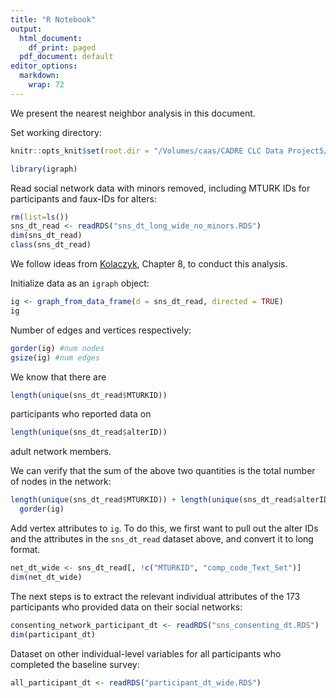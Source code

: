 ```yaml
---
title: "R Notebook"
output:
  html_document:
    df_print: paged
  pdf_document: default
editor_options: 
  markdown: 
    wrap: 72
---
```


We present the nearest neighbor analysis in this document. 

Set working directory:

```r
knitr::opts_knit$set(root.dir = "/Volumes/caas/CADRE CLC Data Project5/Clean Data/AK-SU-NETWORKS-ROUT")
```

```r
library(igraph)
```

Read social network data with minors removed, including MTURK IDs for participants 
and faux-IDs for alters:

```r
rm(list=ls())
sns_dt_read <- readRDS("sns_dt_long_wide_no_minors.RDS")
dim(sns_dt_read)
class(sns_dt_read)
```

We follow ideas from [Kolaczyk](https://paperpile.com/app/p/c70e3441-d39c-0d0c-9f1f-f476139d2e86), 
Chapter 8, to conduct this analysis.

Initialize data as an `igraph` object:

```r
ig <- graph_from_data_frame(d = sns_dt_read, directed = TRUE)
ig
```

Number of edges and vertices respectively:

```r
gorder(ig) #num nodes
gsize(ig) #num edges
```

We know that there are 

```r
length(unique(sns_dt_read$MTURKID))
``` 
participants who reported data on 

```r
length(unique(sns_dt_read$alterID))
```
adult network members.

We can verify that the sum of the above two quantities is the total number of 
nodes in the network:

```r
length(unique(sns_dt_read$MTURKID)) + length(unique(sns_dt_read$alterID)) ==
  gorder(ig)
```
Add vertex attributes to `ig`. To do this, we first want to pull out the 
alter IDs and the attributes in the `sns_dt_read` dataset above, and convert it 
to long format. 

```r
net_dt_wide <- sns_dt_read[, !c("MTURKID", "comp_code_Text_Set")]
dim(net_dt_wide)
```

The next steps is to extract the relevant individual attributes of the 173 participants who
provided data on their social networks:

```r
consenting_network_participant_dt <- readRDS("sns_consenting_dt.RDS")
dim(participant_dt)
```

Dataset on other individual-level variables for all participants who completed
the baseline survey:

```r
all_participant_dt <- readRDS("participant_dt_wide.RDS")
```


